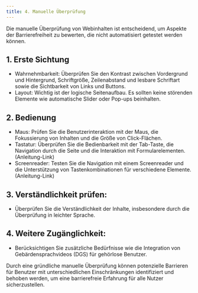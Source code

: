```yaml
---
title: 4. Manuelle Überprüfung
---
```

Die manuelle Überprüfung von Webinhalten ist entscheidend,
 um Aspekte der Barrierefreiheit zu bewerten, die nicht automatisiert getestet werden können. 

## **1. Erste Sichtung**
- Wahrnehmbarkeit: Überprüfen Sie den Kontrast zwischen Vordergrund und Hintergrund, Schriftgröße, Zeilenabstand und lesbare Schriftart sowie die Sichtbarkeit von Links und Buttons.
- Layout: Wichtig ist der logische Seitenaufbau. Es sollten keine störenden Elemente wie automatische Slider oder Pop-ups beinhalten.

## **2. Bedienung**
- Maus: Prüfen Sie die Benutzerinteraktion mit der Maus, die Fokussierung von Inhalten und die Größe von Click-Flächen.
- Tastatur: Überprüfen Sie die Bedienbarkeit mit der Tab-Taste, die Navigation durch die Seite und die Interaktion mit Formularelementen. (Anleitung-Link)
- Screenreader: Testen Sie die Navigation mit einem Screenreader und die Unterstützung von Tastenkombinationen für verschiedene Elemente. (Anleitung-Link)

## **3. Verständlichkeit prüfen**:
- Überprüfen Sie die Verständlichkeit der Inhalte, insbesondere durch die Überprüfung in leichter Sprache.

## **4. Weitere Zugänglichkeit**:
- Berücksichtigen Sie zusätzliche Bedürfnisse wie die Integration von Gebärdensprachvideos (DGS) für gehörlose Benutzer.

Durch eine gründliche manuelle Überprüfung können potenzielle Barrieren für Benutzer mit unterschiedlichen Einschränkungen identifiziert und behoben werden, um eine barrierefreie Erfahrung für alle Nutzer sicherzustellen.